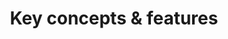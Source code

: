 ---
title: Key concepts & features
description: This page provides a summary of the key concepts and features of Okteto.
sidebar_label: Key concepts & features
id: key-concepts-features
---